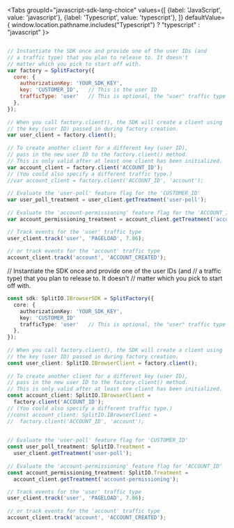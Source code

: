 
<Tabs
  groupId="javascript-sdk-lang-choice"
  values={[
    {label: 'JavaScript', value: 'javascript'},
    {label: 'Typescript', value: 'typescript'},
  ]} defaultValue={ window.location.pathname.includes("Typescript") ? "typescript" : "javascript" }>
  <TabItem value="javascript">

```javascript

// Instantiate the SDK once and provide one of the user IDs (and
// a traffic type) that you plan to release to. It doesn't
// matter which you pick to start off with.
var factory = SplitFactory({
  core: {
    authorizationKey: 'YOUR_SDK_KEY',
    key: 'CUSTOMER_ID',   // This is the user ID
    trafficType: 'user'   // This is optional, the "user" traffic type is default
  },
});
 
// When you call factory.client(), the SDK will create a client using
// the key (user ID) passed in during factory creation.
var user_client = factory.client();
 
// To create another client for a different key (user ID),
// pass in the new user ID to the factory.client() method.
// This is only valid after at least one client has been initialized.
var account_client = factory.client('ACCOUNT_ID');
// (You could also specify a different traffic type.)
//var account_client = factory.client('ACCOUNT_ID', 'account');
 
// Evaluate the 'user-poll' feature flag for the 'CUSTOMER_ID'
var user_poll_treatment = user_client.getTreatment('user-poll');
 
// Evaluate the 'account-permissioning' feature flag for the 'ACCOUNT_ID'
var account_permissioning_treatment = account_client.getTreatment('account-permissioning');

// Track events for the 'user' traffic type
user_client.track('user', 'PAGELOAD', 7.86);
 
// or track events for the 'account' traffic type
account_client.track('account', 'ACCOUNT_CREATED');
```

  </TabItem>
  <TabItem value="typescript">

// Instantiate the SDK once and provide one of the user IDs (and
// a traffic type) that you plan to release to. It doesn't
// matter which you pick to start off with.
```typescript
const sdk: SplitIO.IBrowserSDK = SplitFactory({
  core: {
    authorizationKey: 'YOUR_SDK_KEY',
    key: 'CUSTOMER_ID' 
    trafficType: 'user'   // This is optional, the "user" traffic type is default
  },
});
 
// When you call factory.client(), the SDK will create a client using
// the key (user ID) passed in during factory creation.
const user_client: SplitIO.IBrowserClient = factory.client();
 
// To create another client for a different key (user ID),
// pass in the new user ID to the factory.client() method.
// This is only valid after at least one client has been initialized.
const account_client: SplitIO.IBrowserClient =
  factory.client('ACCOUNT_ID'); 
// (You could also specify a different traffic type.)
//const account_client: SplitIO.IBrowserClient =
//  factory.client('ACCOUNT_ID', 'account'); 

 
// Evaluate the 'user-poll' feature flag for 'CUSTOMER_ID'
const user_poll_treatment: SplitIO.Treatment =
  user_client.getTreatment('user-poll');
 
// Evaluate the 'account-permissioning' feature flag for 'ACCOUNT_ID'
const account_permissioning_treatment: SplitIO.Treatment =
  account_client.getTreatment('account-permissioning');

// Track events for the 'user' traffic type
user_client.track('user', 'PAGELOAD', 7.86);
 
// or track events for the 'account' traffic type
account_client.track('account', 'ACCOUNT_CREATED');
```

  </TabItem>
</Tabs>